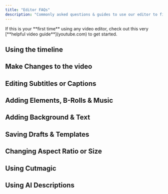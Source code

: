 ```yaml
---
title: "Editor FAQs"
description: "Commonly asked questions & guides to use our editor to fine-tune or customize your videos."
---
```


<Tip>
  If this is your **first time** using any video editor, check out this very [**helpful video guide**](youtube.com) to get started.
</Tip>

## Using the timeline

<CardGroup cols={3}>
  <Card title="How does the timeline work?" icon="sparkles">
    
  </Card>
  <Card title="Add / Remove segments from video" icon="sparkles">
    
  </Card>
  <Card title="Cut a segement from video" icon="sparkles">
    
  </Card>
  <Card title="Make minute changes with timeline zoom" icon="sparkles">
    
  </Card>
</CardGroup>

## Make Changes to the video

<CardGroup cols={3}>
  <Card title="Change Video Position" icon="sparkles">
    
  </Card>
  <Card title="Change Video Zoom" icon="sparkles">
    
  </Card>
  <Card title="Auto Filler Word & Silence Removal" icon="sparkles">
    
  </Card>
</CardGroup>

## Editing Subtitles or Captions

<CardGroup cols={3}>
  <Card title="Change or correct captions" icon="sparkles">
    
  </Card>
  <Card title="Change captions animation" icon="sparkles">
    
  </Card>
  <Card title="Change caption style, font & effects" icon="sparkles">
    
  </Card>
  <Card title="Add emoji to captions" icon="sparkles">
    
  </Card>
  <Card title="Add sound to captions" icon="sparkles">
    
  </Card>
</CardGroup>

## Adding Elements, B-Rolls & Music

<CardGroup cols={3}>
  <Card title="Add progress bar to video" icon="sparkles">
    
  </Card>
  <Card title="Add outro to video" icon="sparkles">
    
  </Card>
  <Card title="Add logo to video" icon="sparkles">
    
  </Card>
  <Card title="Add B-Rolls overlay to video" icon="sparkles">
    
  </Card>
  <Card title="Add music to video" icon="sparkles">
    
  </Card>
</CardGroup>

## Adding Background & Text

<CardGroup cols={3}>
  <Card title="Change video background" icon="sparkles">
    
  </Card>
  <Card title="Add text overlay to video" icon="sparkles">
    
  </Card>
  <Card title="Change text style and effects" icon="sparkles">
    
  </Card>
  <Card title="New Card" icon="sparkles">
    
  </Card>
</CardGroup>

## Saving Drafts & Templates

<CardGroup cols={3}>
  <Card title="What is a video template?" icon="sparkles">
    
  </Card>
  <Card title="Create your brand template" icon="sparkles">
    
  </Card>
  <Card title="Save video as a draft" icon="sparkles">
    
  </Card>
  <Card title="Using preset templates" icon="sparkles">
    
  </Card>
</CardGroup>

## Changing Aspect Ratio or Size

<CardGroup cols={3}>
  <Card title="Change video size or aspect ratio" icon="sparkles">
    
  </Card>
  <Card title="Using Split Layout" icon="sparkles">
    
  </Card>
  <Card title="New Card" icon="sparkles">
    
  </Card>
  <Card title="New Card" icon="sparkles">
    
  </Card>
</CardGroup>

## Using Cutmagic

<CardGroup cols={3}>
  <Card title="What is Cutmagic?" icon="sparkles">
    
  </Card>
  <Card title="How to use timeline with CutMagic?" icon="sparkles">
    
  </Card>
  <Card title="Cutmagic FAQs" icon="sparkles">
    
  </Card>
</CardGroup>

## Using AI Descriptions

<CardGroup cols={3}>
  <Card title="How to use AI Descriptions?" icon="sparkles">
    
  </Card>
</CardGroup>